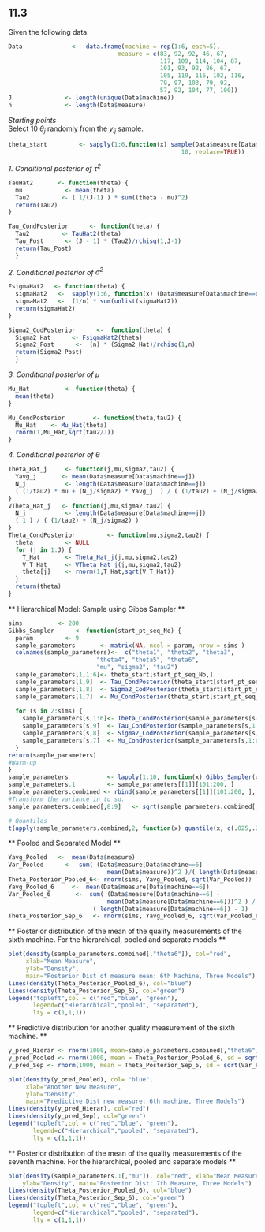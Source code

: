 ## 11.3         
Given the following data:  
```r
Data              <-  data.frame(machine = rep(1:6, each=5), 
                               measure = c(83, 92, 92, 46, 67,
                                           117, 109, 114, 104, 87,
                                           101, 93, 92, 86, 67,
                                           105, 119, 116, 102, 116,
                                           79, 97, 103, 79, 92,
                                           57, 92, 104, 77, 100))
J               <- length(unique(Data$machine))
n               <- length(Data$measure)
```  
*Starting points*  
Select 10 $\theta_{j}$ randomly from the $y_{ij}$ sample. 
```r
theta_start         <- sapply(1:6,function(x) sample(Data$measure[Data$machine==x],
                                                 10, replace=TRUE))
```  
*1. Conditional posterior of $\tau^{2}$ *
```r
TauHat2       <- function(theta) {
  mu            <- mean(theta)
  Tau2         <- ( 1/(J-1) ) * sum((theta - mu)^2)
  return(Tau2)
} 

Tau_CondPosterior      <- function(theta) {
  Tau2         <- TauHat2(theta) 
  Tau_Post      <- (J - 1) * (Tau2)/rchisq(1,J-1)
  return(Tau_Post)
  }
```  
*2. Conditional posterior of $\sigma^{2}$ *
```r
FsigmaHat2   <- function(theta) {
  sigmaHat2   <-  sapply(1:6, function(x) (Data$measure[Data$machine==x] - theta[x])^2)  
  sigmaHat2   <-  (1/n) * sum(unlist(sigmaHat2))
  return(sigmaHat2)
}

Sigma2_CodPosterior      <-  function(theta) {
  Sigma2_Hat      <- FsigmaHat2(theta) 
  Sigma2_Post      <-  (n) * (Sigma2_Hat)/rchisq(1,n)
  return(Sigma2_Post)
  }
```  
*3. Conditional posterior of $\mu$ *
```r
Mu_Hat          <- function(theta) {
  mean(theta)
} 

Mu_CondPosterior        <- function(theta,tau2) {
  Mu_Hat    <- Mu_Hat(theta)
  rnorm(1,Mu_Hat,sqrt(tau2/J))
}
```  
*4. Conditional posterior of $\theta$*
```r
Theta_Hat_j     <- function(j,mu,sigma2,tau2) {
  Yavg_j       <- mean(Data$measure[Data$machine==j])
  N_j           <- length(Data$measure[Data$machine==j])
  ( (1/tau2) * mu + (N_j/sigma2) * Yavg_j  ) / ( (1/tau2) + (N_j/sigma2)  )
} 
VTheta_Hat_j   <- function(j,mu,sigma2,tau2) {
  N_j           <- length(Data$measure[Data$machine==j])
  ( 1 ) / ( (1/tau2) + (N_j/sigma2) )
} 
Theta_CondPosterior         <- function(mu,sigma2,tau2) {
  theta         <- NULL 
  for (j in 1:J) {
    T_Hat       <- Theta_Hat_j(j,mu,sigma2,tau2)   
    V_T_Hat     <- VTheta_Hat_j(j,mu,sigma2,tau2)
    theta[j]    <- rnorm(1,T_Hat,sqrt(V_T_Hat)) 
  }
  return(theta)
}
```
** Hierarchical Model: Sample using Gibbs Sampler **
```r
sims          <- 200
Gibbs_Sampler      <- function(start_pt_seq_No) {
  param         <- 9
  sample_parameters       <- matrix(NA, ncol = param, nrow = sims )
  colnames(sample_parameters)<-  c("theta1", "theta2", "theta3", 
                         "theta4", "theta5", "theta6", 
                         "mu", "sigma2", "tau2")
  sample_parameters[1,1:6]<- theta_start[start_pt_seq_No,]
  sample_parameters[1,9]  <- Tau_CondPosterior(theta_start[start_pt_seq_No,])
  sample_parameters[1,8]  <- Sigma2_CodPosterior(theta_start[start_pt_seq_No,])
  sample_parameters[1,7]  <- Mu_CondPosterior(theta_start[start_pt_seq_No,],sample_parameters[1,9])
   
  for (s in 2:sims) {
    sample_parameters[s,1:6]<- Theta_CondPosterior(sample_parameters[s-1,7],sample_parameters[s-1,8],sample_parameters[s-1,9])
    sample_parameters[s,9]  <- Tau_CondPosterior(sample_parameters[s,1:6])
    sample_parameters[s,8]  <- Sigma2_CodPosterior(sample_parameters[s,1:6])
    sample_parameters[s,7]  <- Mu_CondPosterior(sample_parameters[s,1:6],sample_parameters[s,9])
  }
return(sample_parameters)
#Warm-up
}
sample_parameters           <- lapply(1:10, function(x) Gibbs_Sampler(x))
sample_parameters.1         <- sample_parameters[[1]][101:200, ] 
sample_parameters.combined <- rbind(sample_parameters[[1]][101:200, ], sample_parameters[[2]][101:200, ], sample_parameters[[3]][101:200, ], sample_parameters[[4]][101:200, ], sample_parameters[[5]][101:200, ], sample_parameters[[6]][101:200, ], sample_parameters[[7]][101:200, ], sample_parameters[[8]][101:200, ], sample_parameters[[9]][101:200, ], sample_parameters[[10]][101:200, ])
#Transform the variance in to sd.
sample_parameters.combined[,8:9]   <- sqrt(sample_parameters.combined[,8:9] )

# Quantiles
t(apply(sample_parameters.combined,2, function(x) quantile(x, c(.025,.25,.5,.75,.975))))

```  
** Pooled and Separated Model **
```r
Yavg_Pooled   <-  mean(Data$measure)
Var_Pooled      <-  sum( (Data$measure[Data$machine==6] - 
                            mean(Data$measure))^2 )/( length(Data$measure) - 1)
Theta_Posterior_Pooled_6<- rnorm(sims, Yavg_Pooled, sqrt(Var_Pooled))
Yavg_Pooled_6     <-  mean(Data$measure[Data$machine==6]) 
Var_Pooled_6       <-  sum( (Data$measure[Data$machine==6] - 
                            mean(Data$measure[Data$machine==6]))^2 ) / 
                        ( length(Data$measure[Data$machine==6]) - 1)
Theta_Posterior_Sep_6   <- rnorm(sims, Yavg_Pooled_6, sqrt(Var_Pooled_6))
```  

** Posterior distribution of the mean of the quality measurements of the sixth machine. For the hierarchical, pooled and separate models **
```r
plot(density(sample_parameters.combined[,"theta6"]), col="red", 
     xlab="Mean Measure", 
     ylab="Density", 
     main="Posterior Dist of measure mean: 6th Machine, Three Models")
lines(density(Theta_Posterior_Pooled_6), col="blue")
lines(density(Theta_Posterior_Sep_6), col="green")
legend("topleft",col = c("red","blue", "green"),
       legend=c("Hierarchical","pooled", "separated"),
       lty = c(1,1,1)) 
```

** Predictive distribution for another quality measurement of the sixth machine. **
```r
y_pred_Hierar <- rnorm(1000, mean=sample_parameters.combined[,"theta6"], sd = sample_parameters.combined[,"sigma2"])
y_pred_Pooled <- rnorm(1000, mean = Theta_Posterior_Pooled_6, sd = sqrt(Var_Pooled))
y_pred_Sep <- rnorm(1000, mean = Theta_Posterior_Sep_6, sd = sqrt(Var_Pooled_6))

plot(density(y_pred_Pooled), col= "blue", 
     xlab="Another New Measure", 
     ylab="Density", 
     main="Predictive Dist new measure: 6th machine, Three Models")
lines(density(y_pred_Hierar), col="red")
lines(density(y_pred_Sep), col="green")
legend("topleft",col = c("red","blue", "green"),
       legend=c("Hierarchical","pooled", "separated"),
       lty = c(1,1,1)) 
```


** Posterior distribution of the mean of the quality measurements of the seventh machine. For the hierarchical, pooled and separate models **
```r
plot(density(sample_parameters.1[,"mu"]), col="red", xlab="Mean Measure", 
    ylab="Density", main="Posterior Dist: 7th Measure, Three Models")
lines(density(Theta_Posterior_Pooled_6), col="blue")
lines(density(Theta_Posterior_Sep_6), col="green")
legend("topleft",col = c("red","blue", "green"), 
       legend=c("Hierarchical","pooled", "separated"), 
       lty = c(1,1,1)) 
```
